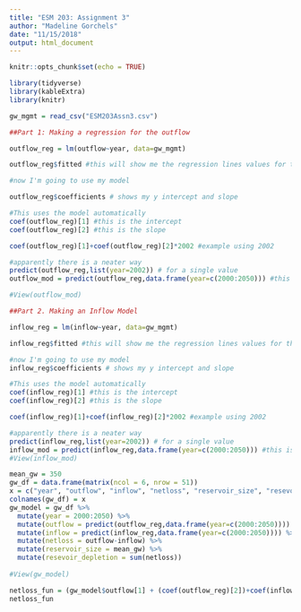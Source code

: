 ```yaml
---
title: "ESM 203: Assignment 3"
author: "Madeline Gorchels"
date: "11/15/2018"
output: html_document
---
```


```r
knitr::opts_chunk$set(echo = TRUE)
```

```r
library(tidyverse)
library(kableExtra)
library(knitr)

gw_mgmt = read_csv("ESM203Assn3.csv")

```

```r
##Part 1: Making a regression for the outflow

outflow_reg = lm(outflow~year, data=gw_mgmt)

outflow_reg$fitted #this will show me the regression lines values for the points I put in. Unhelpful in this case 

#now I'm going to use my model 

outflow_reg$coefficients # shows my y intercept and slope

#This uses the model automatically
coef(outflow_reg)[1] #this is the intercept
coef(outflow_reg)[2] #this is the slope

coef(outflow_reg)[1]+coef(outflow_reg)[2]*2002 #example using 2002

#apparently there is a neater way
predict(outflow_reg,list(year=2002)) # for a single value
outflow_mod = predict(outflow_reg,data.frame(year=c(2000:2050))) #this generates a new data frame using the years between 2000 and 2050.

#View(outflow_mod)
```

```r
##Part 2. Making an Inflow Model 

inflow_reg = lm(inflow~year, data=gw_mgmt)

inflow_reg$fitted #this will show me the regression lines values for the points I put in. Unhelpful in this case 

#now I'm going to use my model 
inflow_reg$coefficients # shows my y intercept and slope

#This uses the model automatically
coef(inflow_reg)[1] #this is the intercept
coef(inflow_reg)[2] #this is the slope

coef(inflow_reg)[1]+coef(inflow_reg)[2]*2002 #example using 2002

#apparently there is a neater way
predict(inflow_reg,list(year=2002)) # for a single value
inflow_mod = predict(inflow_reg,data.frame(year=c(2000:2050))) #this is getting exciting
#View(inflow_mod)
```
```r
mean_gw = 350
gw_df = data.frame(matrix(ncol = 6, nrow = 51))
x = c("year", "outflow", "inflow", "netloss", "reservoir_size", "resevoir_depletion")
colnames(gw_df) = x
gw_model = gw_df %>% 
  mutate(year = 2000:2050) %>% 
  mutate(outflow = predict(outflow_reg,data.frame(year=c(2000:2050)))) %>% 
  mutate(inflow = predict(inflow_reg,data.frame(year=c(2000:2050)))) %>%
  mutate(netloss = outflow-inflow) %>% 
  mutate(reservoir_size = mean_gw) %>% 
  mutate(resevoir_depletion = sum(netloss))
  
#View(gw_model)

netloss_fun = (gw_model$outflow[1] + (coef(outflow_reg)[2])+coef(inflow_reg[2]))
netloss_fun

```

